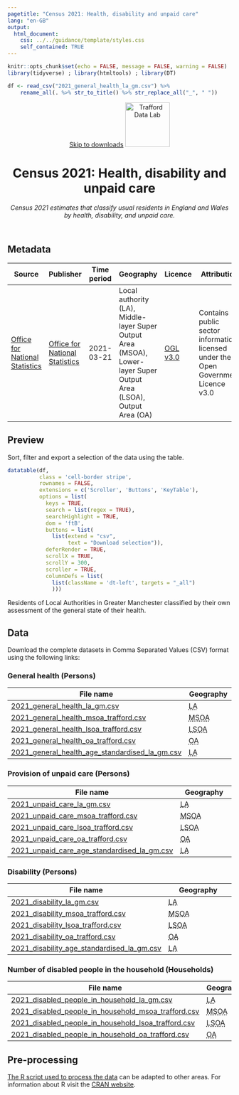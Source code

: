 ```yaml
---
pagetitle: "Census 2021: Health, disability and unpaid care"
lang: "en-GB"
output:
  html_document:
    css: ../../guidance/template/styles.css
    self_contained: TRUE
---
```


```r
knitr::opts_chunk$set(echo = FALSE, message = FALSE, warning = FALSE)
library(tidyverse) ; library(htmltools) ; library(DT) 

df <- read_csv("2021_general_health_la_gm.csv") %>%
    rename_all(. %>% str_to_title() %>% str_replace_all("_", " "))
```
<header>
<span id="a11yNav"><a href="#downloads" class="themeBlockDark">Skip to downloads</a></span>
<a href="https://www.trafforddatalab.io/data.html"><img src="https://www.trafforddatalab.io/assets/logo/trafforddatalab_logo.svg" alt="Trafford Data Lab" aria-label="Return to Trafford Data Lab data page" width="100" class="traffordDataLabLogo"/></a>

<h1>Census 2021: Health, disability and unpaid care</h1>
*Census 2021 estimates that classify usual residents in England and Wales by health, disability, and unpaid care.*

</header>

<main>
<h2>Metadata</h2>

<table id="metadata" class="table table-condensed">
  <thead>
    <tr class="header">
      <th>Source</th>
      <th>Publisher</th>
      <th>Time period</th>
      <th>Geography</th>
      <th>Licence</th>
      <th>Attribution</th>
      <th>Last updated</th>
    </tr>
  </thead>
  <tr>
    <td><a href="https://www.ons.gov.uk/releases/healthdisabilityandunpaidcarecensus2021inenglandandwales" target="_blank">Office for National Statistics</a></td>
    <td><a href="https://www.ons.gov.uk" target="_blank">Office for National Statistics</a></td>
    <td><time datetime="2021-03-21">2021-03-21</time></td>
    <td>Local authority (<abbr>LA<abbr>), Middle-layer Super Output Area (<abbr>MSOA</abbr>), Lower-layer Super Output Area (<abbr>LSOA</abbr>), Output Area (<abbr>OA</abbr>)</td>
    <td><a href="http://www.nationalarchives.gov.uk/doc/open-government-licence/version/3/" target="_blank">OGL v3.0</a></td>
    <td>Contains public sector information licensed under the Open Government Licence v3.0</td>
    <td><time datetime="2023-01-23">2023-01-23</time></td>
  </tr>
</table>

<h2>Preview</h2>
Sort, filter and export a selection of the data using the table.

```r
datatable(df, 
          class = 'cell-border stripe',
          rownames = FALSE, 
          extensions = c('Scroller', 'Buttons', 'KeyTable'),
          options = list(
            keys = TRUE,
            search = list(regex = TRUE),
            searchHighlight = TRUE,
            dom = 'ftB',
            buttons = list(
              list(extend = "csv", 
                   text = "Download selection")),
            deferRender = TRUE,
            scrollX = TRUE,
            scrollY = 300,
            scroller = TRUE,
            columnDefs = list(
              list(className = 'dt-left', targets = "_all")
              )))
```
<div id="tableFooterTitle">Residents of Local Authorities in Greater Manchester classified by their own assessment of the general state of their health.</div>

<h2>Data</h2>
<span id ="downloads">Download the complete datasets in Comma Separated Values (<abbr>CSV</abbr>) format using the following links:</span>

<h3>General health (Persons)</h3>
|File name |Geography |
|---|---|
|[2021_general_health_la_gm.csv](2021_general_health_la_gm.csv) |<abbr title="Local Authority">LA</abbr> |
|[2021_general_health_msoa_trafford.csv](2021_general_health_msoa_trafford.csv) |<abbr title="Middle-layer Super Output Area">MSOA</abbr> |
|[2021_general_health_lsoa_trafford.csv](2021_general_health_lsoa_trafford.csv) |<abbr title="Lower-layer Super Output Area">LSOA</abbr> |
|[2021_general_health_oa_trafford.csv](2021_general_health_oa_trafford.csv) |<abbr title="Output Area">OA</abbr> |
|[2021_general_health_age_standardised_la_gm.csv](2021_general_health_age_standardised_la_gm.csv) |<abbr title="Local Authority">LA</abbr> |

<h3>Provision of unpaid care (Persons)</h3>
|File name |Geography |
|---|---|
|[2021_unpaid_care_la_gm.csv](2021_unpaid_care_la_gm.csv) |<abbr title="Local Authority">LA</abbr> |
|[2021_unpaid_care_msoa_trafford.csv](2021_unpaid_care_msoa_trafford.csv) |<abbr title="Middle-layer Super Output Area">MSOA</abbr> |
|[2021_unpaid_care_lsoa_trafford.csv](2021_unpaid_care_lsoa_trafford.csv) |<abbr title="Lower-layer Super Output Area">LSOA</abbr> |
|[2021_unpaid_care_oa_trafford.csv](2021_unpaid_care_oa_trafford.csv) |<abbr title="Output Area">OA</abbr> |
|[2021_unpaid_care_age_standardised_la_gm.csv](2021_unpaid_care_age_standardised_la_gm.csv) |<abbr title="Local Authority">LA</abbr> |

<h3>Disability (Persons)</h3>
|File name |Geography |
|---|---|
|[2021_disability_la_gm.csv](2021_disability_la_gm.csv) |<abbr title="Local Authority">LA</abbr> |
|[2021_disability_msoa_trafford.csv](2021_disability_msoa_trafford.csv) |<abbr title="Middle-layer Super Output Area">MSOA</abbr> |
|[2021_disability_lsoa_trafford.csv](2021_disability_lsoa_trafford.csv) |<abbr title="Lower-layer Super Output Area">LSOA</abbr> |
|[2021_disability_oa_trafford.csv](2021_disability_oa_trafford.csv) |<abbr title="Output Area">OA</abbr> |
|[2021_disability_age_standardised_la_gm.csv](2021_disability_age_standardised_la_gm.csv) |<abbr title="Local Authority">LA</abbr> |

<h3>Number of disabled people in the household (Households)</h3>
|File name |Geography |
|---|---|
|[2021_disabled_people_in_household_la_gm.csv](2021_disabled_people_in_household_la_gm.csv) |<abbr title="Local Authority">LA</abbr> |
|[2021_disabled_people_in_household_msoa_trafford.csv](2021_disabled_people_in_household_msoa_trafford.csv) |<abbr title="Middle-layer Super Output Area">MSOA</abbr> |
|[2021_disabled_people_in_household_lsoa_trafford.csv](2021_disabled_people_in_household_lsoa_trafford.csv) |<abbr title="Lower-layer Super Output Area">LSOA</abbr> |
|[2021_disabled_people_in_household_oa_trafford.csv](2021_disabled_people_in_household_oa_trafford.csv) |<abbr title="Output Area">OA</abbr> |

<h2>Pre-processing</h2>
[The R script used to process the data](pre-processing.R) can be adapted to other areas. For information about R visit the <a href="https://cran.r-project.org" target="_blank">CRAN website</a>.

</main>

<script>
  // Fixes to dynamic elements created by DataTables to improve accessibility
  var removeElFn = setInterval(removeElement, 1000);
  
  function removeElement() {
    try {
      var el = document.getElementsByClassName("dataTables_scrollBody")[0].childNodes[0];
      el.removeChild(el.childNodes[0]); // Remove unwanted hidden text element from table - causing accessibility alert as it has no label
      
      el.parentNode.setAttribute('tabindex', '0');  // add attribute allowing keyboard users to access scrollable area
      
      clearInterval(removeElFn);  // cancel any further calls to this function as we have completed all actions
    }
    catch(e) {
      // form element 'el' doesn't exist yet so setInterval will call the function again until it does
    }
  }
</script>